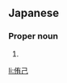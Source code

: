 ==Japanese==
{{ja-kanjitab|ゆう|き|yomi=o}}

===Proper noun===
{{ja-pos|proper|ゆうき}}

# {{given name|male|lang=ja|sort=ゆうき}}

[[li:侑己]]